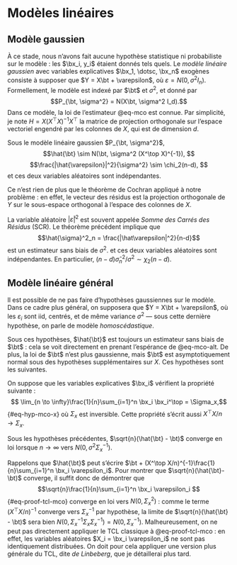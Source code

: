 
# Modèles linéaires

## Modèle gaussien

À ce stade, nous n'avons fait aucune hypothèse statistique ni probabiliste sur le modèle : les $\bx_i, y_i$ étaient donnés tels quels. Le *modèle linéaire gaussien* avec variables explicatives $\bx_1, \dotsc, \bx_n$ exogènes consiste à supposer que $Y = X\bt + \varepsilon$, où $\varepsilon = N(0,\sigma^2 I_n)$. Formellement, le modèle est indexé par $\bt$ et $\sigma^2$, et donné par 
$$P_{\bt, \sigma^2} = N(X\bt, \sigma^2 I_d).$$ 
Dans ce modèle, la loi de l'estimateur @eq-mco est connue. Par simplicité, je note $H = X(X^\top X)^{-1}X^\top$ la matrice de projection orthogonale sur l'espace vectoriel engendré par les colonnes de $X$, qui est de dimension $d$.

:::{#thm-glm}

Sous le modèle linéaire gaussien $P_{\bt, \sigma^2}$, 
$$\hat{\bt} \sim N(\bt, \sigma^2 (X^\top X)^{-1}), $$
$$\frac{|\hat{\varepsilon}|^2}{\sigma^2} \sim \chi_2(n-d), $$
et ces deux variables aléatoires sont indépendantes. 

:::

:::{.proof} 

Ce n'est rien de plus que le théorème de Cochran appliqué à notre problème : en effet, le vecteur des résidus est la projection orthogonale de $Y$ sur le sous-espace orthogonal à l'espace des colonnes de $X$. 

:::

La variable aléatoire $|\hat\varepsilon|^2$ est souvent appelée *Somme des Carrés des Résidus* (SCR). Le théorème précédent implique que 
$$\hat{\sigma}^2_n = \frac{|\hat\varepsilon|^2}{n-d}$$
est un estimateur sans biais de $\sigma^2$. et ces deux variables aléatoires sont indépendantes. En particulier, $(n-d)\hat{\sigma}^2_n/\sigma^2 \sim \chi_2(n-d)$. 


## Modèle linéaire général

Il est possible de ne pas faire d'hypothèses gaussiennes sur le modèle. Dans ce cadre plus général, on supposera que $Y = X\bt + \varepsilon$, où les $\varepsilon_i$ sont iid, centrés, et de même variance $\sigma^2$ --- sous cette dernière hypothèse, on parle de modèle *homoscédastique*. 

Sous ces hypothèses, $\hat{\bt}$ est toujours un estimateur sans biais de $\bt$ : cela se voit directement en prenant l'espérance de @eq-mco-alt. De plus, la loi de $\bt$ n'est plus gaussienne, mais $\bt$ est asymptotiquement normal sous des hypothèses supplémentaires sur $X$. Ces hypothèses sont les suivantes. 

:::{#hyp-?}
On suppose que les variables explicatives $\bx_i$ vérifient la propriété suivante : 
$$ \lim_{n \to \infty}\frac{1}{n}\sum_{i=1}^n \bx_i \bx_i^\top = \Sigma_x,$${#eq-hyp-mco-x}
où $\Sigma_x$ est inversible. Cette propriété s'écrit aussi $X^\top X / n \to \Sigma_x$. 

:::


:::{#thm-mco-an}

Sous les hypothèses précédentes, $\sqrt{n}(\hat{\bt} - \bt)$ converge en loi lorsque $n\to\infty$ vers $N(0,\sigma^2\Sigma_x^{-1}).$

:::

:::{.proof}
  
Rappelons que $\hat{\bt}$ peut s'écrire $\bt + (X^\top X/n)^{-1}\frac{1}{n}\sum_{i=1}^n \bx_i \varepsilon_i$. 
Pour montrer que $\sqrt{n}(\hat{\bt}-\bt)$ converge, il suffit donc de démontrer que 
$$\sqrt{n}\frac{1}{n}\sum_{i=1}^n \bx_i \varepsilon_i $${#eq-proof-tcl-mco}
converge en loi vers $N(0,\Sigma_x^2)$ : comme le terme $(X^\top X/n)^{-1}$ converge vers $\Sigma_x^{-1}$ par hypothèse, la limite de $\sqrt{n}(\hat{\bt} - \bt)$ sera bien $N(0,\Sigma_x^{-1}\Sigma_x\Sigma_x^{-1}) = N(0,\Sigma_x^{-1})$. Malheureusement, on ne peut pas directement appliquer le TCL classique à @eq-proof-tcl-mco : en effet, les variables aléatoires $X_i = \bx_i \varepsilon_i$ ne sont pas identiquement distribuées. On doit pour cela appliquer une version plus générale du TCL, dite *de Linbeberg*, que je détaillerai plus tard. 
:::


[^1]:Celui qui est biaisé, contrairement à $\hat{\sigma}^2_n$. 
